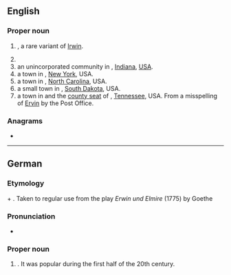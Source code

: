 ==English==
{{wp}}

===Proper noun===
{{en-proper noun}}

# {{given name|en|male|from=Germanic languages}}, a rare variant of [[Irwin]].
# {{surname|en}}
# an unincorporated community in {{l|en|Posey County}}, [[Indiana]], [[USA]].
# a town in {{l|en|Steuben County}}, [[New York]], USA.
# a town in {{l|en|Harnett County}}, [[North Carolina]], USA.
# a small town in {{l|en|Kingsbury County}}, [[South Dakota]], USA.
# a town in and the [[county seat]] of {{l|en|Unicoi County}}, [[Tennessee]], USA. From a misspelling of [[Ervin]] by the Post Office.

===Anagrams===
* {{anagrams|en|a=einrw|Winer|rewin|wrine}}

{{topics|en|Indiana, USA|New York, USA|North Carolina, USA|South Dakota, USA|Tennessee, USA}}

----

==German==

===Etymology===
{{der|de|goh|heri||army}} + {{m|goh|wini||friend}}. Taken to regular use from the play ''Erwin und Elmire'' (1775) by Goethe

===Pronunciation===
* {{audio|de|De-Erwin.ogg|Audio}}

===Proper noun===
{{head|de|proper noun}}

# {{given name|de|male}} . It was popular during the first half of the 20th century.